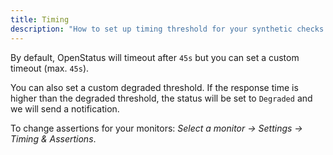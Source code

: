 ```yaml
---
title: Timing
description: "How to set up timing threshold for your synthetic checks in OpenStatus"
---
```


By default, OpenStatus will timeout after `45s` but you can set a custom timeout (max. `45s`).

You can also set a custom degraded threshold. If the response time is higher than the degraded threshold, the status will be set to `Degraded` and we will send a notification.

To change assertions for your monitors: _Select a monitor &rarr; Settings &rarr; Timing & Assertions_.
